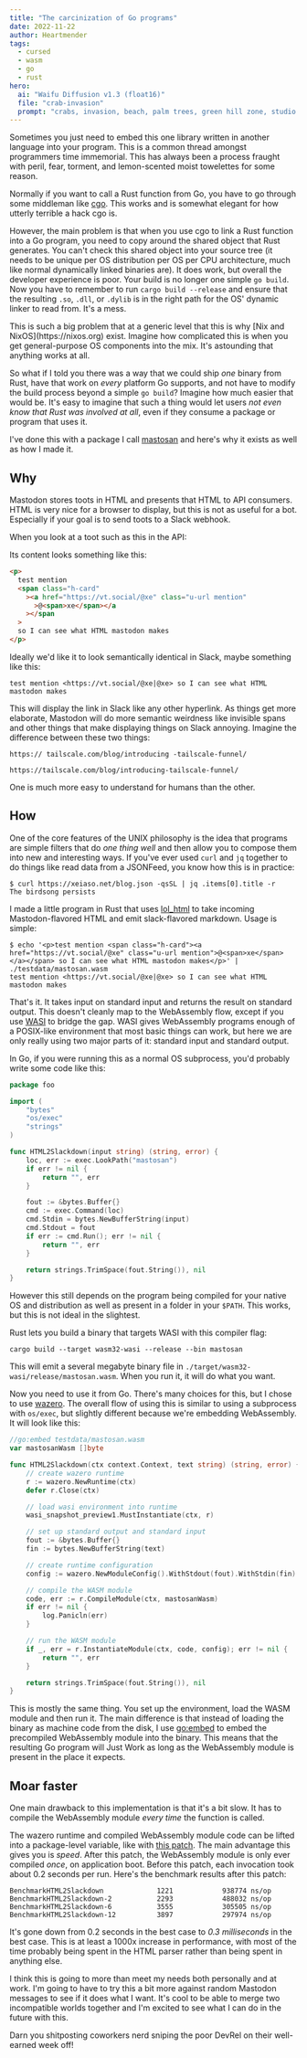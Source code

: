 ```yaml
---
title: "The carcinization of Go programs"
date: 2022-11-22
author: Heartmender
tags:
  - cursed
  - wasm
  - go
  - rust
hero:
  ai: "Waifu Diffusion v1.3 (float16)"
  file: "crab-invasion"
  prompt: "crabs, invasion, beach, palm trees, green hill zone, studio ghibli, xenoblade chronicles 2, pokemon, ken sugimori, thick outlines, ink"
---
```


Sometimes you just need to embed this one library written in another language
into your program. This is a common thread amongst programmers time immemorial.
This has always been a process fraught with peril, fear, torment, and
lemon-scented moist towelettes for some reason.

Normally if you want to call a Rust function from Go, you have to go through
some middleman like [cgo](https://pkg.go.dev/cmd/cgo). This works and is
somewhat elegant for how utterly terrible a hack cgo is.

However, the main problem is that when you use cgo to link a Rust function into
a Go program, you need to copy around the shared object that Rust generates. You
can't check this shared object into your source tree (it needs to be unique per
OS distribution per OS per CPU architecture, much like normal dynamically linked
binaries are). It does work, but overall the developer experience is poor. Your
build is no longer one simple `go build`. Now you have to remember to run `cargo
build --release` and ensure that the resulting `.so`, `.dll`, or `.dylib` is in
the right path for the OS' dynamic linker to read from. It's a mess.

<XeblogConv name="Mara" mood="hacker">
  This is such a big problem that at a generic level that this is why [Nix and
  NixOS](https://nixos.org) exist. Imagine how complicated this is when you get
  general-purpose OS components into the mix. It's astounding that anything
  works at all.
</XeblogConv>

So what if I told you there was a way that we could ship _one_ binary from Rust,
have that work on _every_ platform Go supports, and not have to modify the build
process beyond a simple `go build`? Imagine how much easier that would be. It's
easy to imagine that such a thing would let users _not even know that Rust was
involved at all_, even if they consume a package or program that uses it.

I've done this with a package I call
[mastosan](https://github.com/Xe/x/tree/master/web/mastosan) and here's why it
exists as well as how I made it.

## Why

Mastodon stores toots in HTML and presents that HTML to API consumers. HTML is
very nice for a browser to display, but this is not as useful for a bot.
Especially if your goal is to send toots to a Slack webhook.

When you look at a toot such as this in the API:

<XeblogToot url="https://pony.social/@cadey/109388957068451434"></XeblogToot>

Its content looks something like this:

```html
<p>
  test mention
  <span class="h-card"
    ><a href="https://vt.social/@xe" class="u-url mention"
      >@<span>xe</span></a
    ></span
  >
  so I can see what HTML mastodon makes
</p>
```

Ideally we'd like it to look semantically identical in Slack, maybe something
like this:

```
test mention <https://vt.social/@xe|@xe> so I can see what HTML mastodon makes
```

This will display the link in Slack like any other hyperlink. As things get more
elaborate, Mastodon will do more semantic weirdness like invisible spans and
other things that make displaying things on Slack annoying. Imagine the
difference between these two things:

```
https:// tailscale.com/blog/introducing -tailscale-funnel/

https://tailscale.com/blog/introducing-tailscale-funnel/
```

One is much more easy to understand for humans than the other.

## How

One of the core features of the UNIX philosophy is the idea that programs are
simple filters that do _one thing well_ and then allow you to compose them into
new and interesting ways. If you've ever used `curl` and `jq` together to do
things like read data from a JSONFeed, you know how this is in practice:

```
$ curl https://xeiaso.net/blog.json -qsSL | jq .items[0].title -r
The birdsong persists
```

I made a little program in Rust that uses
[lol_html](https://docs.rs/lol_html/latest/lol_html/) to take incoming
Mastodon-flavored HTML and emit slack-flavored markdown. Usage is simple:

```
$ echo '<p>test mention <span class="h-card"><a href="https://vt.social/@xe" class="u-url mention">@<span>xe</span></a></span> so I can see what HTML mastodon makes</p>' | ./testdata/mastosan.wasm
test mention <https://vt.social/@xe|@xe> so I can see what HTML mastodon makes
```

That's it. It takes input on standard input and returns the result on standard
output. This doesn't cleanly map to the WebAssembly flow, except if you use
[WASI](https://wasi.dev/) to bridge the gap. WASI gives WebAssembly programs
enough of a POSIX-like environment that most basic things can work, but here we
are only really using two major parts of it: standard input and standard output.

In Go, if you were running this as a normal OS subprocess, you'd probably write
some code like this:

```go
package foo

import (
    "bytes"
    "os/exec"
    "strings"
)

func HTML2Slackdown(input string) (string, error) {
    loc, err := exec.LookPath("mastosan")
    if err != nil {
        return "", err
    }

    fout := &bytes.Buffer{}
    cmd := exec.Command(loc)
    cmd.Stdin = bytes.NewBufferString(input)
    cmd.Stdout = fout
    if err := cmd.Run(); err != nil {
        return "", err
    }

    return strings.TrimSpace(fout.String()), nil
}
```

However this still depends on the program being compiled for your native OS and
distribution as well as present in a folder in your `$PATH`. This works, but
this is not ideal in the slightest.

Rust lets you build a binary that targets WASI with this compiler flag:

```
cargo build --target wasm32-wasi --release --bin mastosan
```

This will emit a several megabyte binary file in
`./target/wasm32-wasi/release/mastosan.wasm`. When you run it, it will do what
you want.

Now you need to use it from Go. There's many choices for this, but I chose to
use [wazero](https://wazero.io/). The overall flow of using this is similar to
using a subprocess with `os/exec`, but slightly different because we're
embedding WebAssembly. It will look like this:

```go
//go:embed testdata/mastosan.wasm
var mastosanWasm []byte

func HTML2Slackdown(ctx context.Context, text string) (string, error) {
    // create wazero runtime
	r := wazero.NewRuntime(ctx)
	defer r.Close(ctx)

    // load wasi environment into runtime
	wasi_snapshot_preview1.MustInstantiate(ctx, r)

    // set up standard output and standard input
	fout := &bytes.Buffer{}
	fin := bytes.NewBufferString(text)

    // create runtime configuration
	config := wazero.NewModuleConfig().WithStdout(fout).WithStdin(fin).WithArgs("mastosan")

    // compile the WASM module
	code, err := r.CompileModule(ctx, mastosanWasm)
	if err != nil {
		log.Panicln(err)
	}

    // run the WASM module
	if _, err = r.InstantiateModule(ctx, code, config); err != nil {
		return "", err
	}

	return strings.TrimSpace(fout.String()), nil
}
```

This is mostly the same thing. You set up the environment, load the WASM module
and then run it. The main difference is that instead of loading the binary as
machine code from the disk, I use
[go:embed](https://pkg.go.dev/embed#hdr-Strings_and_Bytes) to embed the
precompiled WebAssembly module into the binary. This means that the resulting Go
program will Just Work as long as the WebAssembly module is present in the place
it expects.

## Moar faster

One main drawback to this implementation is that it's a bit slow. It has to
compile the WebAssembly module _every time_ the function is called.

The wazero runtime and compiled WebAssembly module code can be lifted into a
package-level variable, like with [this
patch](https://github.com/Xe/x/commit/b61b59318be6544632ac1f64b1237bb17b2e7a32).
The main advantage this gives you is _speed_. After this patch, the WebAssembly
module is only ever compiled _once_, on application boot. Before this patch,
each invocation took about 0.2 seconds per run. Here's the benchmark results
after this patch:

```
BenchmarkHTML2Slackdown             1221            938774 ns/op
BenchmarkHTML2Slackdown-2           2293            488032 ns/op
BenchmarkHTML2Slackdown-6           3555            305505 ns/op
BenchmarkHTML2Slackdown-12          3897            297974 ns/op
```

It's gone down from 0.2 seconds in the best case to _0.3 milliseconds_ in the
best case. This is at least a 1000x increase in performance, with most of the
time probably being spent in the HTML parser rather than being spent in anything
else.

I think this is going to more than meet my needs both personally and at work.
I'm going to have to try this a bit more against random Mastodon messages to see
if it does what I want. It's cool to be able to merge two incompatible worlds
together and I'm excited to see what I can do in the future with this.

<XeblogConv name="Cadey" mood="coffee">
  Darn you shitposting coworkers nerd sniping the poor DevRel on their
  well-earned week off!
</XeblogConv>
